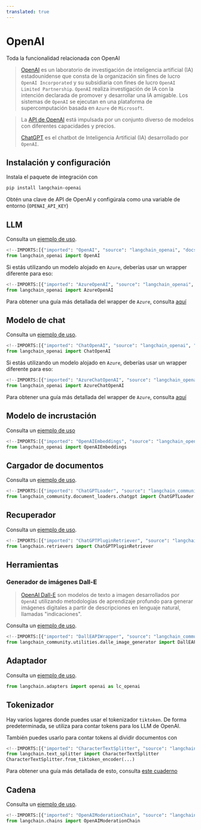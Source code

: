 ```yaml
---
translated: true
---
```


# OpenAI

Toda la funcionalidad relacionada con OpenAI

>[OpenAI](https://en.wikipedia.org/wiki/OpenAI) es un laboratorio de investigación de inteligencia artificial (IA) estadounidense
> que consta de la organización sin fines de lucro `OpenAI Incorporated`
> y su subsidiaria con fines de lucro `OpenAI Limited Partnership`.
> `OpenAI` realiza investigación de IA con la intención declarada de promover y desarrollar una IA amigable.
> Los sistemas de `OpenAI` se ejecutan en una plataforma de supercomputación basada en `Azure` de `Microsoft`.

>La [API de OpenAI](https://platform.openai.com/docs/models) está impulsada por un conjunto diverso de modelos con diferentes capacidades y precios.
>
>[ChatGPT](https://chat.openai.com) es el chatbot de Inteligencia Artificial (IA) desarrollado por `OpenAI`.

## Instalación y configuración

Instala el paquete de integración con

```bash
pip install langchain-openai
```

Obtén una clave de API de OpenAI y configúrala como una variable de entorno (`OPENAI_API_KEY`)

## LLM

Consulta un [ejemplo de uso](/docs/integrations/llms/openai).

```python
<!--IMPORTS:[{"imported": "OpenAI", "source": "langchain_openai", "docs": "https://api.python.langchain.com/en/latest/llms/langchain_openai.llms.base.OpenAI.html", "title": "OpenAI"}]-->
from langchain_openai import OpenAI
```

Si estás utilizando un modelo alojado en `Azure`, deberías usar un wrapper diferente para eso:

```python
<!--IMPORTS:[{"imported": "AzureOpenAI", "source": "langchain_openai", "docs": "https://api.python.langchain.com/en/latest/llms/langchain_openai.llms.azure.AzureOpenAI.html", "title": "OpenAI"}]-->
from langchain_openai import AzureOpenAI
```

Para obtener una guía más detallada del wrapper de `Azure`, consulta [aquí](/docs/integrations/llms/azure_openai)

## Modelo de chat

Consulta un [ejemplo de uso](/docs/integrations/chat/openai).

```python
<!--IMPORTS:[{"imported": "ChatOpenAI", "source": "langchain_openai", "docs": "https://api.python.langchain.com/en/latest/chat_models/langchain_openai.chat_models.base.ChatOpenAI.html", "title": "OpenAI"}]-->
from langchain_openai import ChatOpenAI
```

Si estás utilizando un modelo alojado en `Azure`, deberías usar un wrapper diferente para eso:

```python
<!--IMPORTS:[{"imported": "AzureChatOpenAI", "source": "langchain_openai", "docs": "https://api.python.langchain.com/en/latest/chat_models/langchain_openai.chat_models.azure.AzureChatOpenAI.html", "title": "OpenAI"}]-->
from langchain_openai import AzureChatOpenAI
```

Para obtener una guía más detallada del wrapper de `Azure`, consulta [aquí](/docs/integrations/chat/azure_chat_openai)

## Modelo de incrustación

Consulta un [ejemplo de uso](/docs/integrations/text_embedding/openai)

```python
<!--IMPORTS:[{"imported": "OpenAIEmbeddings", "source": "langchain_openai", "docs": "https://api.python.langchain.com/en/latest/embeddings/langchain_openai.embeddings.base.OpenAIEmbeddings.html", "title": "OpenAI"}]-->
from langchain_openai import OpenAIEmbeddings
```

## Cargador de documentos

Consulta un [ejemplo de uso](/docs/integrations/document_loaders/chatgpt_loader).

```python
<!--IMPORTS:[{"imported": "ChatGPTLoader", "source": "langchain_community.document_loaders.chatgpt", "docs": "https://api.python.langchain.com/en/latest/document_loaders/langchain_community.document_loaders.chatgpt.ChatGPTLoader.html", "title": "OpenAI"}]-->
from langchain_community.document_loaders.chatgpt import ChatGPTLoader
```

## Recuperador

Consulta un [ejemplo de uso](/docs/integrations/retrievers/chatgpt-plugin).

```python
<!--IMPORTS:[{"imported": "ChatGPTPluginRetriever", "source": "langchain.retrievers", "docs": "https://api.python.langchain.com/en/latest/retrievers/langchain_community.retrievers.chatgpt_plugin_retriever.ChatGPTPluginRetriever.html", "title": "OpenAI"}]-->
from langchain.retrievers import ChatGPTPluginRetriever
```

## Herramientas

### Generador de imágenes Dall-E

>[OpenAI Dall-E](https://openai.com/dall-e-3) son modelos de texto a imagen desarrollados por `OpenAI`
> utilizando metodologías de aprendizaje profundo para generar imágenes digitales a partir de descripciones en lenguaje natural,
> llamadas "indicaciones".

Consulta un [ejemplo de uso](/docs/integrations/tools/dalle_image_generator).

```python
<!--IMPORTS:[{"imported": "DallEAPIWrapper", "source": "langchain_community.utilities.dalle_image_generator", "docs": "https://api.python.langchain.com/en/latest/utilities/langchain_community.utilities.dalle_image_generator.DallEAPIWrapper.html", "title": "OpenAI"}]-->
from langchain_community.utilities.dalle_image_generator import DallEAPIWrapper
```

## Adaptador

Consulta un [ejemplo de uso](/docs/integrations/adapters/openai).

```python
from langchain.adapters import openai as lc_openai
```

## Tokenizador

Hay varios lugares donde puedes usar el tokenizador `tiktoken`. De forma predeterminada, se utiliza para contar tokens
para los LLM de OpenAI.

También puedes usarlo para contar tokens al dividir documentos con

```python
<!--IMPORTS:[{"imported": "CharacterTextSplitter", "source": "langchain.text_splitter", "docs": "https://api.python.langchain.com/en/latest/character/langchain_text_splitters.character.CharacterTextSplitter.html", "title": "OpenAI"}]-->
from langchain.text_splitter import CharacterTextSplitter
CharacterTextSplitter.from_tiktoken_encoder(...)
```

Para obtener una guía más detallada de esto, consulta [este cuaderno](/docs/modules/data_connection/document_transformers/split_by_token#tiktoken)

## Cadena

Consulta un [ejemplo de uso](/docs/guides/productionization/safety/moderation).

```python
<!--IMPORTS:[{"imported": "OpenAIModerationChain", "source": "langchain.chains", "docs": "https://api.python.langchain.com/en/latest/chains/langchain.chains.moderation.OpenAIModerationChain.html", "title": "OpenAI"}]-->
from langchain.chains import OpenAIModerationChain
```
